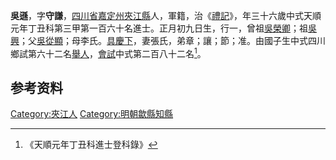 {{明清人物信息框
| 姓名 = 吳遜
| 原名 =
| 圖片名稱= 
| 圖片大小 =
| 圖片說明 = 
| 最高職務 =
| 國家 = 大明 
| 爵位 =
| 籍貫 = [[四川省|四川省]][[嘉定州_(明朝)|嘉定州]][[夾江縣|夾江縣]]
| 族裔 = 
| 旗籍 = 
| 字號 = 
| 諡號 =
| 出生日期 = 正月初九日
| 出生地點 =
| 逝世日期 = 
| 逝世地點 =
| 墓葬 =
| 配偶 = 張氏
| 親屬 = 曾祖[[吳榮卿|吳榮卿]]，祖[[吳興|吳興]]，父[[吳從顯|吳從顯]]，母李氏
| 出身 =
* 天順元年丁丑科進士
| 經歷 =
| 著作 =  
*
*
*
}}
'''吳遜'''{{BD|1422年||1481年||}}，字'''守謙'''，[[四川省|四川省]][[嘉定州_(明朝)|嘉定州]][[夾江縣|夾江縣]]人，軍籍，治《[[禮記|禮記]]》，年三十六歲中式天順元年丁丑科第三甲第一百六十名進士。正月初九日生，行一，曾祖[[吳榮卿|吳榮卿]]；祖[[吳興|吳興]]；父[[吳從顯|吳從顯]]；母李氏。[[具慶下|具慶下]]，妻張氏，弟章；讓；節；准。由國子生中式四川鄉試第六十二名[[舉人|舉人]]，[[會試|會試]]中式第二百八十二名<ref>《天順元年丁丑科進士登科錄》</ref>。

== 参考资料 ==
{{reflist}}

{{start box}}
{{s-off}}
{{s-before|[[陳俊_(知縣)|陳俊]]}}
{{s-title|明朝歙縣知縣|1457年－1460年}}
{{s-after|[[袁正|袁正]]}}
{{end box}}

{{天順元年丁丑科殿试金榜}}

{{Authority control}}

{{DEFAULTSORT:}}
[[Category:夾江人|Category:夾江人]]
[[Category:明朝歙縣知縣|Category:明朝歙縣知縣]]


{{明朝人物小作品}}